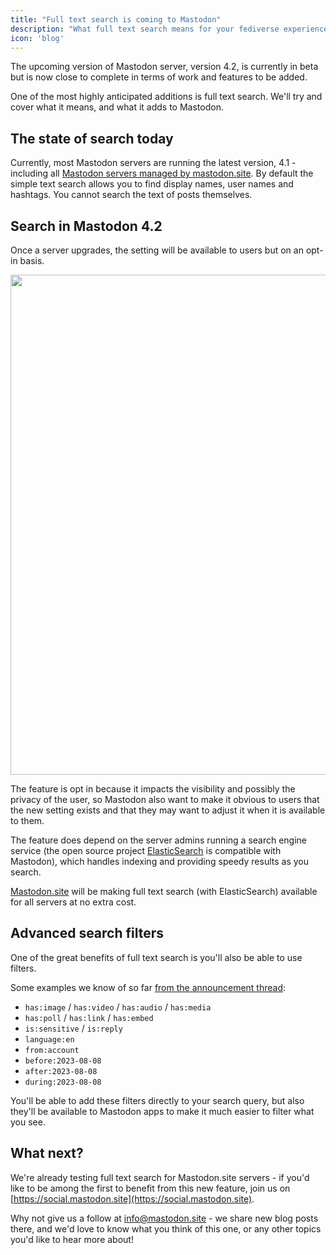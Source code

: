 ```yaml
---
title: "Full text search is coming to Mastodon"
description: "What full text search means for your fediverse experience"
icon: 'blog'
---
```


The upcoming version of Mastodon server, version 4.2, is currently in beta but is now close to complete in terms of work and features to be added.

One of the most highly anticipated additions is full text search. We'll try and cover what it means, and what it adds to Mastodon.

## The state of search today

Currently, most Mastodon servers are running the latest version, 4.1 - including all [Mastodon servers managed by mastodon.site](/mastodon-instances). By default the simple text search allows you to find display names, user names and hashtags. You cannot search the text of posts themselves.

## Search in Mastodon 4.2

Once a server upgrades, the setting will be available to users but on an opt-in basis.

<img height="800" src="/images/full-text-search.png" />

The feature is opt in because it impacts the visibility and possibly the privacy of the user, so Mastodon also want to make it obvious to users that the new setting exists and that they may want to adjust it when it is available to them.

The feature does depend on the server admins running a search engine service (the open source project [ElasticSearch](https://github.com/elastic/elasticsearch) is compatible with Mastodon), which handles indexing and providing speedy results as you search.

<Tip>[Mastodon.site](https://mastodon.site) will be making full text search (with ElasticSearch) available for all servers at no extra cost.</Tip>

## Advanced search filters

One of the great benefits of full text search is you'll also be able to use filters.

Some examples we know of so far [from the announcement thread](https://oisaur.com/@renchap/110946200015843570):

* `has:image` / `has:video` / `has:audio` / `has:media`
* `has:poll` / `has:link` / `has:embed`
* `is:sensitive` / `is:reply`
* `language:en`
* `from:account`
* `before:2023-08-08`
* `after:2023-08-08`
* `during:2023-08-08`

You'll be able to add these filters directly to your search query, but also they'll be available to Mastodon apps to make it much easier to filter what you see.

## What next?

We're already testing full text search for Mastodon.site servers - if you'd like to be among the first to benefit from this new feature, join us on [https://social.mastodon.site](https://social.mastodon.site).

Why not give us a follow at [info@mastodon.site](https://social.mastodon.site/@info) - we share new blog posts there, and we'd love to know what you think of this one, or any other topics you'd like to hear more about!

<Snippet file="packages.mdx" />
